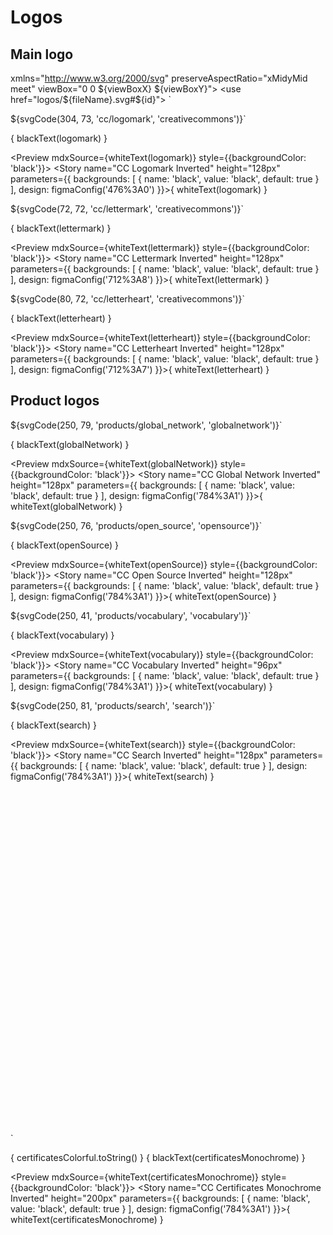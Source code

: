 
<Meta title="Assets/Logos" />

# Logos

## Main logo

  xmlns="http://www.w3.org/2000/svg"
  preserveAspectRatio="xMidyMid meet"
  viewBox="0 0 ${viewBoxX} ${viewBoxY}">
  <use href="logos/${fileName}.svg#${id}"></use>
</svg>`



${svgCode(304, 73, 'cc/logomark', 'creativecommons')}`

<Preview mdxSource={blackText(logomark)}>
  <Story name="CC Logomark" height="128px" parameters={{
    design: figmaConfig('1%3A13')
  }}>{
    blackText(logomark)
  }</Story>
</Preview>

<Preview mdxSource={whiteText(logomark)} style={{backgroundColor: 'black'}}>
  <Story name="CC Logomark Inverted" height="128px" parameters={{
    backgrounds: [
      { name: 'black', value: 'black', default: true }
    ],
    design: figmaConfig('476%3A0')
  }}>{
    whiteText(logomark)
  }</Story>
</Preview>

${svgCode(72, 72, 'cc/lettermark', 'creativecommons')}`

<Preview mdxSource={blackText(lettermark)}>
  <Story name="CC Lettermark" height="128px" parameters={{
    design: figmaConfig('712%3A8')
  }}>{
    blackText(lettermark)
  }</Story>
</Preview>

<Preview mdxSource={whiteText(lettermark)} style={{backgroundColor: 'black'}}>
  <Story name="CC Lettermark Inverted" height="128px" parameters={{
    backgrounds: [
      { name: 'black', value: 'black', default: true }
    ],
    design: figmaConfig('712%3A8')
  }}>{
    whiteText(lettermark)
  }</Story>
</Preview>

${svgCode(80, 72, 'cc/letterheart', 'creativecommons')}`

<Preview mdxSource={blackText(letterheart)}>
  <Story name="CC Letterheart" height="128px" parameters={{
    design: figmaConfig('712%3A7')
  }}>{
    blackText(letterheart)
  }</Story>
</Preview>

<Preview mdxSource={whiteText(letterheart)} style={{backgroundColor: 'black'}}>
  <Story name="CC Letterheart Inverted" height="128px" parameters={{
    backgrounds: [
      { name: 'black', value: 'black', default: true }
    ],
    design: figmaConfig('712%3A7')
  }}>{
    whiteText(letterheart)
  }</Story>
</Preview>

## Product logos

${svgCode(250, 79, 'products/global_network', 'globalnetwork')}`

<Preview mdxSource={blackText(globalNetwork)}>
  <Story name="CC Global Network" height="128px" parameters={{
    design: figmaConfig('784%3A1')
  }}>{
    blackText(globalNetwork)
  }</Story>
</Preview>

<Preview mdxSource={whiteText(globalNetwork)} style={{backgroundColor: 'black'}}>
  <Story name="CC Global Network Inverted" height="128px" parameters={{
    backgrounds: [
      { name: 'black', value: 'black', default: true }
    ],
    design: figmaConfig('784%3A1')
  }}>{
    whiteText(globalNetwork)
  }</Story>
</Preview>

${svgCode(250, 76, 'products/open_source', 'opensource')}`

<Preview mdxSource={blackText(openSource)}>
  <Story name="CC Open Source" height="128px" parameters={{
    design: figmaConfig('784%3A1')
  }}>{
    blackText(openSource)
  }</Story>
</Preview>

<Preview mdxSource={whiteText(openSource)} style={{backgroundColor: 'black'}}>
  <Story name="CC Open Source Inverted" height="128px" parameters={{
    backgrounds: [
      { name: 'black', value: 'black', default: true }
    ],
    design: figmaConfig('784%3A1')
  }}>{
    whiteText(openSource)
  }</Story>
</Preview>

${svgCode(250, 41, 'products/vocabulary', 'vocabulary')}`

<Preview mdxSource={blackText(vocabulary)}>
  <Story name="CC Vocabulary" height="96px" parameters={{
    design: figmaConfig('784%3A1')
  }}>{
     blackText(vocabulary)
  }</Story>
</Preview>

<Preview mdxSource={whiteText(vocabulary)} style={{backgroundColor: 'black'}}>
  <Story name="CC Vocabulary Inverted" height="96px" parameters={{
    backgrounds: [
      { name: 'black', value: 'black', default: true }
    ],
    design: figmaConfig('784%3A1')
  }}>{
    whiteText(vocabulary)
  }</Story>
</Preview>

${svgCode(250, 81, 'products/search', 'search')}`

<Preview mdxSource={blackText(search)}>
  <Story name="CC Search" height="128px" parameters={{
    design: figmaConfig('784%3A1')
  }}>{
    blackText(search)
  }</Story>
</Preview>

<Preview mdxSource={whiteText(search)} style={{backgroundColor: 'black'}}>
  <Story name="CC Search Inverted" height="128px" parameters={{
    backgrounds: [
      { name: 'black', value: 'black', default: true }
    ],
    design: figmaConfig('784%3A1')
  }}>{
    whiteText(search)
  }</Story>
</Preview>

<svg
  xmlns="http://www.w3.org/2000/svg"
  preserveAspectRatio="xMidyMid meet"
  viewBox="0 0 160 174">
  <use href="logos/products/certificates.svg#certificates"></use>
  <use href="logos/products/certificates.svg#${type}_dots"></use>
</svg>`


<Preview mdxSource={certificatesColorful}>
  <Story name="CC Certificates Colorful" height="200px" parameters={{
    design: figmaConfig('784%3A1')
  }}>{
    certificatesColorful.toString()
  }</Story>
</Preview>


<Preview mdxSource={blackText(certificatesMonochrome)}>
  <Story name="CC Certificates Monochrome" height="200px" parameters={{
    design: figmaConfig('784%3A1')
  }}>{
    blackText(certificatesMonochrome)
  }</Story>
</Preview>

<Preview mdxSource={whiteText(certificatesMonochrome)} style={{backgroundColor: 'black'}}>
  <Story name="CC Certificates Monochrome Inverted" height="200px" parameters={{
    backgrounds: [
      { name: 'black', value: 'black', default: true }
    ],
    design: figmaConfig('784%3A1')
  }}>{
    whiteText(certificatesMonochrome)
  }</Story>
</Preview>
